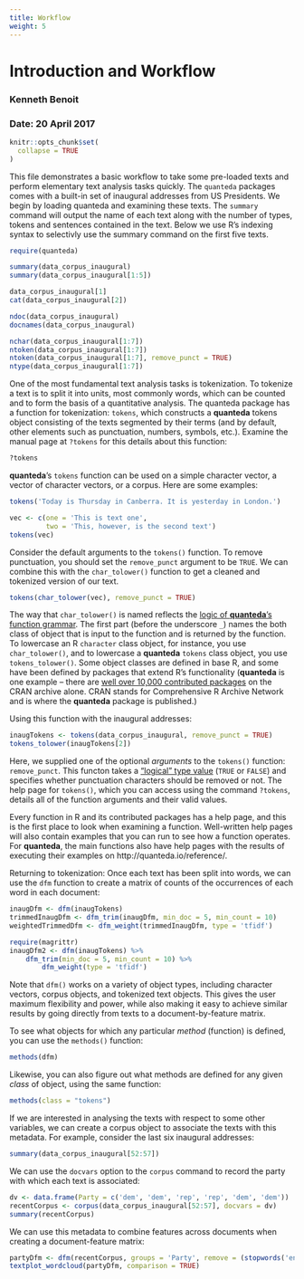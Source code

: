 ```yaml
---
title: Workflow
weight: 5
---
```


# Introduction and Workflow

### Kenneth Benoit
### Date: 20 April 2017

```r
knitr::opts_chunk$set(
  collapse = TRUE
)
```
This file demonstrates a basic workflow to take some pre-loaded texts and perform elementary text analysis tasks quickly. The `quanteda` packages comes with a built-in set of inaugural addresses from US Presidents. We begin by loading quanteda and examining these texts. The `summary` command will output the name of each text along with the number of types, tokens and sentences contained in the text. Below we use R's indexing syntax to selectivly use the summary command on the first five texts.

```R
require(quanteda)

summary(data_corpus_inaugural)
summary(data_corpus_inaugural[1:5])

data_corpus_inaugural[1]
cat(data_corpus_inaugural[2])

ndoc(data_corpus_inaugural)
docnames(data_corpus_inaugural)

nchar(data_corpus_inaugural[1:7])
ntoken(data_corpus_inaugural[1:7])
ntoken(data_corpus_inaugural[1:7], remove_punct = TRUE)
ntype(data_corpus_inaugural[1:7])
```

One of the most fundamental text analysis tasks is tokenization. To tokenize a text is to split it into units, most commonly words, which can be counted and to form the basis of a quantitative analysis. The quanteda package has a function for tokenization: `tokens`, which constructs a **quanteda** tokens object consisting of the texts segmented by their terms (and by default, other elements such as punctuation, numbers, symbols, etc.).  Examine the manual page at `?tokens` for this details about this function:

```R
?tokens
```

**quanteda**'s `tokens` function can be used on a simple character vector, a vector of character vectors, or a corpus. Here are some examples:

```r
tokens('Today is Thursday in Canberra. It is yesterday in London.')

vec <- c(one = 'This is text one', 
         two = 'This, however, is the second text')
tokens(vec)
```

Consider the default arguments to the `tokens()` function. To remove punctuation, you should set the `remove_punct` argument to be `TRUE`.  We can combine this with the `char_tolower()` function to get a cleaned and tokenized version of our text.

```r
tokens(char_tolower(vec), remove_punct = TRUE)
```
The way that `char_tolower()` is named reflects the [logic of **quanteda**'s function grammar](http://quanteda.io/articles/pkgdown_only/design.html).  The first part (before the underscore `_`) names the both class of object that is input to the function and is returned by the function.  To lowercase an R `character` class object, for instance, you use `char_tolower()`, and to lowercase a **quanteda** `tokens` class object, you use `tokens_tolower()`.  Some object classes are defined in base R, and some have been defined by packages that extend R's functionality (**quanteda** is one example -- there are [well over 10,000 contributed packages](https://cran.r-project.org/web/packages/) on the CRAN archive alone.  CRAN stands for Comprehensive R Archive Network and is where the **quanteda** package is published.)


Using this function with the inaugural addresses:

```r
inaugTokens <- tokens(data_corpus_inaugural, remove_punct = TRUE)
tokens_tolower(inaugTokens[2])
```

Here, we supplied one of the optional *arguments* to the `tokens()` function: `remove_punct`.  This functon takes a ["logical" type value](https://stat.ethz.ch/R-manual/R-devel/library/base/html/logical.html) (`TRUE` or `FALSE`) and specifies whether punctuation characters should be removed or not.  The help page for `tokens()`, which you can access using the command `?tokens`, details all of the function arguments and their valid values.  

Every function in R and its contributed packages has a help page, and this is the first place to look when examining a function.  Well-written help pages will also contain examples that you can run to see how a function operates.  For **quanteda**, the main functions also have help pages with the results of executing their examples on http://quanteda.io/reference/.

Returning to tokenization:
Once each text has been split into words, we can use the `dfm` function to create a matrix of counts of the occurrences of each word in each document:

```r
inaugDfm <- dfm(inaugTokens)
trimmedInaugDfm <- dfm_trim(inaugDfm, min_doc = 5, min_count = 10)
weightedTrimmedDfm <- dfm_weight(trimmedInaugDfm, type = 'tfidf')

require(magrittr)
inaugDfm2 <- dfm(inaugTokens) %>% 
    dfm_trim(min_doc = 5, min_count = 10) %>% 
        dfm_weight(type = 'tfidf')
```

Note that `dfm()` works on a variety of object types, including character vectors, corpus objects, and tokenized text objects.  This gives the user maximum flexibility and power, while also making it easy to achieve similar results by going directly from texts to a document-by-feature matrix.

To see what objects for which any particular *method* (function) is defined, you can use the `methods()` function:
```r
methods(dfm)
```

Likewise, you can also figure out what methods are defined for any given *class* of object, using the same function:
```r
methods(class = "tokens")
```

If we are interested in analysing the texts with respect to some other variables, we can create a corpus object to associate the texts with this metadata. For example, consider the last six inaugural addresses:

```r
summary(data_corpus_inaugural[52:57])
```
We can use the `docvars` option to the `corpus` command to record the party with which each text is associated:

```r
dv <- data.frame(Party = c('dem', 'dem', 'rep', 'rep', 'dem', 'dem'))
recentCorpus <- corpus(data_corpus_inaugural[52:57], docvars = dv)
summary(recentCorpus)
```

We can use this metadata to combine features across documents when creating a document-feature matrix:
```r
partyDfm <- dfm(recentCorpus, groups = 'Party', remove = (stopwords('english')))
textplot_wordcloud(partyDfm, comparison = TRUE)
```
